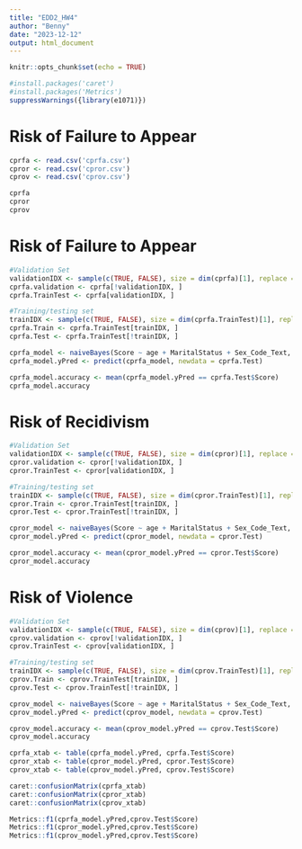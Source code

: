 ---
title: "EDD2_HW4"
author: "Benny"
date: "2023-12-12"
output: html_document
---

```{r setup, include=FALSE}
knitr::opts_chunk$set(echo = TRUE)
```

```{r}
#install.packages('caret')
#install.packages('Metrics')
suppressWarnings({library(e1071)})
```


# Risk of Failure to Appear
```{r}
cprfa <- read.csv('cprfa.csv')
cpror <- read.csv('cpror.csv')
cprov <- read.csv('cprov.csv')
```

```{r}
cprfa
cpror
cprov
```
# Risk of Failure to Appear
```{r}
#Validation Set
validationIDX <- sample(c(TRUE, FALSE), size = dim(cprfa)[1], replace = TRUE, prob = c(.7,.3))
cprfa.validation <- cprfa[!validationIDX, ]
cprfa.TrainTest <- cprfa[validationIDX, ]

#Training/testing set
trainIDX <- sample(c(TRUE, FALSE), size = dim(cprfa.TrainTest)[1], replace = TRUE, prob = c(.8,.2))
cprfa.Train <- cprfa.TrainTest[trainIDX, ]
cprfa.Test <- cprfa.TrainTest[!trainIDX, ]
```

```{r}
cprfa_model <- naiveBayes(Score ~ age + MaritalStatus + Sex_Code_Text, data = cprfa.Train)
cprfa_model.yPred <- predict(cprfa_model, newdata = cprfa.Test)

cprfa_model.accuracy <- mean(cprfa_model.yPred == cprfa.Test$Score)
cprfa_model.accuracy
```
# Risk of Recidivism
```{r}
#Validation Set
validationIDX <- sample(c(TRUE, FALSE), size = dim(cpror)[1], replace = TRUE, prob = c(.7,.3))
cpror.validation <- cpror[!validationIDX, ]
cpror.TrainTest <- cpror[validationIDX, ]

#Training/testing set
trainIDX <- sample(c(TRUE, FALSE), size = dim(cpror.TrainTest)[1], replace = TRUE, prob = c(.8,.2))
cpror.Train <- cpror.TrainTest[trainIDX, ]
cpror.Test <- cpror.TrainTest[!trainIDX, ]
```

```{r}
cpror_model <- naiveBayes(Score ~ age + MaritalStatus + Sex_Code_Text, data = cpror.Train)
cpror_model.yPred <- predict(cpror_model, newdata = cpror.Test)

cpror_model.accuracy <- mean(cpror_model.yPred == cpror.Test$Score)
cpror_model.accuracy
```
# Risk of Violence
```{r}
#Validation Set
validationIDX <- sample(c(TRUE, FALSE), size = dim(cprov)[1], replace = TRUE, prob = c(.7,.3))
cprov.validation <- cprov[!validationIDX, ]
cprov.TrainTest <- cprov[validationIDX, ]

#Training/testing set
trainIDX <- sample(c(TRUE, FALSE), size = dim(cprov.TrainTest)[1], replace = TRUE, prob = c(.8,.2))
cprov.Train <- cprov.TrainTest[trainIDX, ]
cprov.Test <- cprov.TrainTest[!trainIDX, ]
```

```{r}
cprov_model <- naiveBayes(Score ~ age + MaritalStatus + Sex_Code_Text, data = cprov.Train)
cprov_model.yPred <- predict(cprov_model, newdata = cprov.Test)

cprov_model.accuracy <- mean(cprov_model.yPred == cprov.Test$Score)
cprov_model.accuracy
```
```{r}
cprfa_xtab <- table(cprfa_model.yPred, cprfa.Test$Score)
cpror_xtab <- table(cpror_model.yPred, cpror.Test$Score)
cprov_xtab <- table(cprov_model.yPred, cprov.Test$Score)
```

```{r}
caret::confusionMatrix(cprfa_xtab)
caret::confusionMatrix(cpror_xtab)
caret::confusionMatrix(cprov_xtab)
```


```{r}
Metrics::f1(cprfa_model.yPred,cprov.Test$Score)
Metrics::f1(cpror_model.yPred,cprov.Test$Score)
Metrics::f1(cprov_model.yPred,cprov.Test$Score)
```




